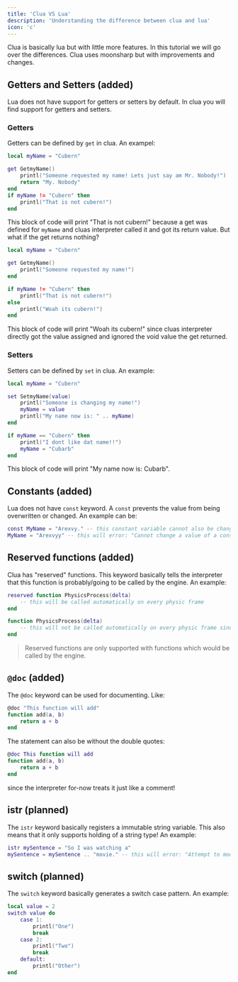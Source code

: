 ```yaml
---
title: 'Clua VS Lua'
description: 'Understanding the difference between clua and lua'
icon: 'c'
---
```


Clua is basically lua but with little more features. In this tutorial we will go over the differences. Clua uses moonsharp but with improvements and changes.

## Getters and Setters (added)
Lua does not have support for getters or setters by default. In clua you will find support for getters and setters. 

### Getters
Getters can be defined by `get` in clua. An exampel:
```lua
local myName = "Cubern"

get GetmyName()
    printl("Someone requested my name! Lets just say am Mr. Nobody!")
    return "My. Nobody"
end
if myName != "Cubern" then
    printl("That is not cubern!")
end
```
This block of code will print "That is not cubern!" because a get was defined for `myName` and cluas interpreter called it and got its return value. But what if the get returns nothing? 
```lua
local myName = "Cubern"

get GetmyName()
    printl("Someone requested my name!")
end

if myName != "Cubern" then
    printl("That is not cubern!")
else
    printl("Woah its cubern!") 
end
```
This block of code will print "Woah its cubern!" since cluas interpreter directly got the value assigned and ignored the void value the get returned.

### Setters 
Setters can be defined by `set` in clua. An example:
```lua
local myName = "Cubern"

set SetmyName(value)
    printl("Someone is changing my name!")
    myName = value
    printl("My name now is: " .. myName)
end

if myName == "Cubern" then
    printl("I dont like dat name!!")
    myName = "Cubarb"
end
```
This block of code will print "My name now is: Cubarb".


## Constants (added)
Lua does not have `const` keyword. A `const` prevents the value from being overwritten or changed. An example can be:
```lua
const MyName = "Arexvy." -- this constant variable cannot also be changed by other scripts
MyName = "Arexvyy" -- this will error: "Cannot change a value of a constant variable."
```

## Reserved functions (added)
Clua has "reserved" functions. This keyword basically tells the interpreter that this function is probably/going to be called by the engine. An example:
```lua
reserved function PhysicsProcess(delta)
    -- this will be called automatically on every physic frame
end

function PhysicsProcess(delta)
    -- this will not be called automatically on every physic frame since it is not a reserved function
end
```
> Reserved functions are only supported with functions which would be called by the engine.

## `@doc` (added)
The `@doc` keyword can be used for documenting.
Like:
```lua
@doc "This function will add"
function add(a, b)
    return a + b
end
```

The statement can also be without the double quotes:
```lua
@doc This function will add
function add(a, b)
    return a + b
end
```
since the interpreter for-now treats it just like a comment!

## istr (planned)
The `istr` keyword basically registers a immutable string variable. This also means that it only supports holding of a string type! 
An example:
```lua
istr mySentence = "So I was watching a"
mySentence = mySentence .. "movie." -- this will error: "Attempt to modify an immutable string"
```

## switch (planned)
The `switch` keyword basically generates a switch case pattern. An example:
```lua
local value = 2
switch value do
    case 1:
        printl("One")
        break
    case 2:
        printl("Two")
        break
    default:
        printl("Other")
end
```